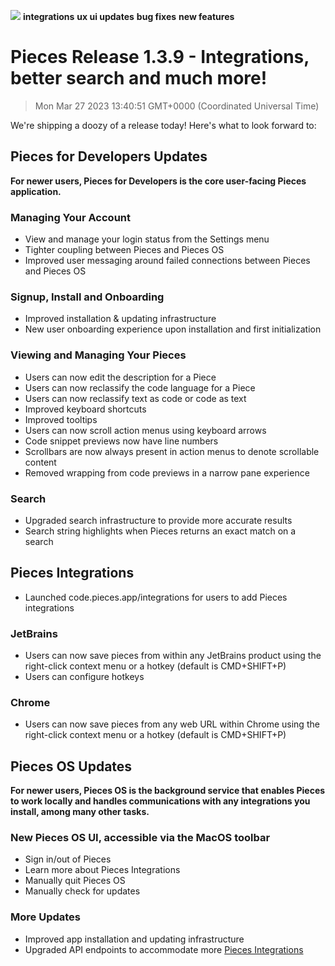 ![](https://uploads-ssl.webflow.com/6143afec68f555387049efb3/630d20b4ad9a4069e837dcc7_ezgif_com-gif-maker2_47b252375c8e755c4ad9a5e3775cea1e_2000.png)
**integrations** **ux ui updates** **bug fixes** **new features**
# Pieces Release 1.3.9 - Integrations, better search and much more!
> Mon Mar 27 2023 13:40:51 GMT+0000 (Coordinated Universal Time)

We're shipping a doozy of a release today! Here's what to look forward to:

## Pieces for Developers Updates
**For newer users, Pieces for Developers is the core user-facing Pieces application.**

### Managing Your Account
- View and manage your login status from the Settings menu
- Tighter coupling between Pieces and Pieces OS
- Improved user messaging around failed connections between Pieces and Pieces OS

### Signup, Install and Onboarding
- Improved installation & updating infrastructure
- New user onboarding experience upon installation and first initialization

### Viewing and Managing Your Pieces
- Users can now edit the description for a Piece
- Users can now reclassify the code language for a Piece   
- Users can now reclassify text as code or code as text   
- Improved keyboard shortcuts   
- Improved tooltips   
- Users can now scroll action menus using keyboard arrows   
- Code snippet previews now have line numbers   
- Scrollbars are now always present in action menus to denote scrollable  content  
- Removed wrapping from code previews in a narrow pane experience

### Search
- Upgraded search infrastructure to provide more accurate results 
- Search string highlights when Pieces returns an exact match on a search

## Pieces Integrations
- Launched code.pieces.app/integrations for users to add Pieces integrations

### JetBrains
- Users can now save pieces from within any JetBrains product using the right-click context menu or a hotkey (default is CMD+SHIFT+P) 
- Users can configure hotkeys

### Chrome
- Users can now save pieces from any web URL within Chrome using the right-click context menu or a hotkey (default is CMD+SHIFT+P)

## Pieces OS Updates
**For newer users, Pieces OS is the background service that enables Pieces to work locally and handles communications with any integrations you install, among many other tasks.**

### New Pieces OS UI, accessible via the MacOS toolbar
- Sign in/out of Pieces
- Learn more about Pieces Integrations   
- Manually quit Pieces OS   
- Manually check for updates

### More Updates
- Improved app installation and updating infrastructure
- Upgraded API endpoints to accommodate more <a href="https://code.pieces.app/integrations">Pieces Integrations</a>
